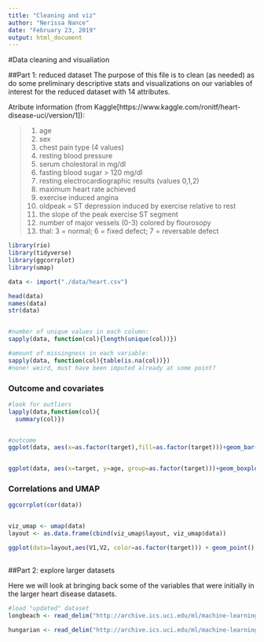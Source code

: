 ```yaml
---
title: "Cleaning and viz"
author: "Nerissa Nance"
date: "February 23, 2019"
output: html_document
---
```

#Data cleaning and visualiation

##Part 1: reduced dataset
The purpose of this file is to clean (as needed) as do some preliminary descriptive stats and visualizations on our variables of interest for the reduced dataset with 14 attributes.

Atribute information (from Kaggle[https://www.kaggle.com/ronitf/heart-disease-uci/version/1]):
 
> 1. age 
> 2. sex 
> 3. chest pain type (4 values) 
> 4. resting blood pressure 
> 5. serum cholestoral in mg/dl 
> 6. fasting blood sugar > 120 mg/dl
> 7. resting electrocardiographic results (values 0,1,2)
> 8. maximum heart rate achieved 
> 9. exercise induced angina 
> 10. oldpeak = ST depression induced by exercise relative to rest 
> 11. the slope of the peak exercise ST segment 
> 12. number of major vessels (0-3) colored by flourosopy 
> 13. thal: 3 = normal; 6 = fixed defect; 7 = reversable defect

```r

library(rio)
library(tidyverse)
library(ggcorrplot)
library(umap)

data <- import("./data/heart.csv")

head(data)
names(data)
str(data)


#number of unique values in each column:
sapply(data, function(col){length(unique(col))})

#amount of missingness in each variable:
sapply(data, function(col){table(is.na(col))})
#none! weird, must have been imputed already at some point?


```

### Outcome and covariates 

```r

#look for outliers
lapply(data,function(col){
  summary(col)})


#outcome
ggplot(data, aes(x=as.factor(target),fill=as.factor(target)))+geom_bar()+labs(x="heart disease",title="Number of patients with and without outcome (heart disease)")+theme_classic()+ theme(legend.position = "none")


ggplot(data, aes(x=target, y=age, group=as.factor(target)))+geom_boxplot()
```

### Correlations and UMAP
```r
ggcorrplot(cor(data))


viz_umap <- umap(data)
layout <- as.data.frame(cbind(viz_umap$layout, viz_umap$data))

ggplot(data=layout,aes(V1,V2, color=as.factor(target))) + geom_point() +labs(x="UMAP1", y="UMAP2",title="Scatterplot of UMAP embeddings of heart disease data")+theme_classic()+scale_fill_continuous(name = "Presence of heart disease")
 

```


##Part 2: explore larger datasets

Here we will look at bringing back some of the variables that were initially in the larger heart disease datasets.

```r

#load "updated" dataset
longbeach <- read_delim("http://archive.ics.uci.edu/ml/machine-learning-databases/heart-disease/long-beach-va.data", delim=" ")

hungarian <- read_delim("http://archive.ics.uci.edu/ml/machine-learning-databases/heart-disease/hungarian.data", delim=",")




```
